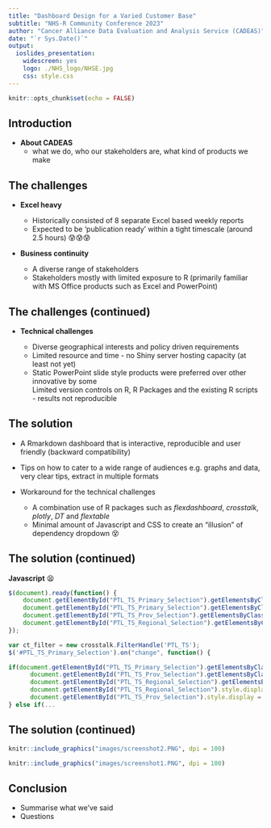 ```yaml
---
title: "Dashboard Design for a Varied Customer Base" 
subtitle: "NHS-R Community Conference 2023"
author: "Cancer Alliance Data Evaluation and Analysis Service (CADEAS)"
date: "`r Sys.Date()`"
output: 
  ioslides_presentation: 
    widescreen: yes
    logo: ./NHS_logo/NHSE.jpg
    css: style.css
---
```


```r
knitr::opts_chunk$set(echo = FALSE)
```

## Introduction

-   **About CADEAS**
    -   what we do, who our stakeholders are, what kind of products we make

## The challenges

-   **Excel heavy**

    -   Historically consisted of 8 separate Excel based weekly reports
    -   Expected to be 'publication ready' within a tight timescale (around 2.5 hours) 😰😰😰

-   **Business continuity**

    -   A diverse range of stakeholders
    -   Stakeholders mostly with limited exposure to R (primarily familiar with MS Office products such as Excel and PowerPoint)

## The challenges (continued)

-   **Technical challenges**

    -   Diverse geographical interests and policy driven requirements
    -   Limited resource and time - no Shiny server hosting capacity (at least not yet)
    -   Static PowerPoint slide style products were preferred over other innovative by some\
        Limited version controls on R, R Packages and the existing R scripts - results not reproducible

## The solution

-   A Rmarkdown dashboard that is interactive, reproducible and user friendly (backward compatibility)

-   Tips on how to cater to a wide range of audiences e.g. graphs and data, very clear tips, extract in multiple formats

-   Workaround for the technical challenges

    -   A combination use of R packages such as *flexdashboard*, *crosstalk*, *plotly*, *DT* and *flextable*
    -   Minimal amount of Javascript and CSS to create an "illusion" of dependency dropdown 😵

## The solution (continued)

**Javascript** 😫

``` javascript
$(document).ready(function() {
    document.getElementById("PTL_TS_Primary_Selection").getElementsByClassName("selectized")[0].selectize.removeOption("");
    document.getElementById("PTL_TS_Primary_Selection").getElementsByClassName("selectized")[0].selectize.setValue("National", false);
    document.getElementById("PTL_TS_Prov_Selection").getElementsByClassName("selectized")[0].selectize.removeOption("");
    document.getElementById("PTL_TS_Regional_Selection").getElementsByClassName("selectized")[0].selectize.removeOption("");
});

var ct_filter = new crosstalk.FilterHandle('PTL_TS');
$('#PTL_TS_Primary_Selection').on("change", function() {

if(document.getElementById("PTL_TS_Primary_Selection").getElementsByClassName("selectized")[0].value == "National"){
      document.getElementById("PTL_TS_Prov_Selection").getElementsByClassName("selectized")[0].selectize.setValue(null, false);
      document.getElementById("PTL_TS_Regional_Selection").getElementsByClassName("selectized")[0].selectize.setValue(null, false);
      document.getElementById("PTL_TS_Regional_Selection").style.display = "none";
      document.getElementById("PTL_TS_Prov_Selection").style.display = "none";
} else if(...
```

## The solution (continued)

```r
knitr::include_graphics("images/screenshot2.PNG", dpi = 100)
```

```r
knitr::include_graphics("images/screenshot1.PNG", dpi = 100)

```




## Conclusion

-   Summarise what we've said
-   Questions
